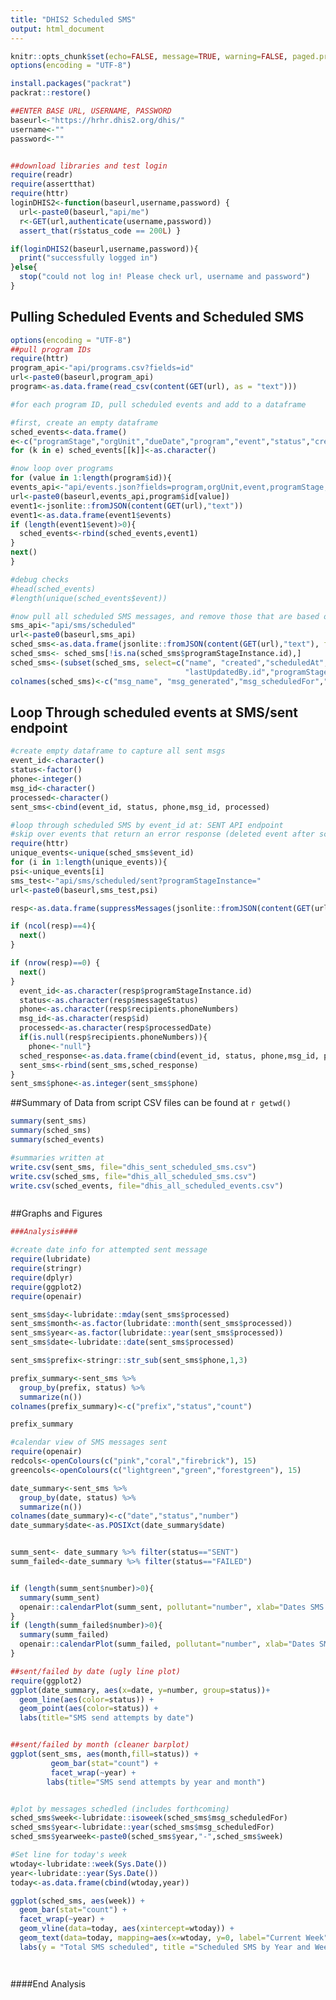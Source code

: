 ---
title: "DHIS2 Scheduled SMS"
output: html_document
---

```{r setup, include=FALSE, echo = TRUE}
knitr::opts_chunk$set(echo=FALSE, message=TRUE, warning=FALSE, paged.print=FALSE, fig.width = 7)
options(encoding = "UTF-8")

install.packages("packrat")
packrat::restore()

##ENTER BASE URL, USERNAME, PASSWORD
baseurl<-"https://hrhr.dhis2.org/dhis/"
username<-""
password<-""


##download libraries and test login
require(readr)
require(assertthat)
require(httr)
loginDHIS2<-function(baseurl,username,password) {
  url<-paste0(baseurl,"api/me")
  r<-GET(url,authenticate(username,password))
  assert_that(r$status_code == 200L) }

if(loginDHIS2(baseurl,username,password)){
  print("successfully logged in")
}else{
  stop("could not log in! Please check url, username and password")
}

```

## Pulling Scheduled Events and Scheduled SMS

```{r schedule, echo=FALSE, warning=FALSE}
options(encoding = "UTF-8")
##pull program IDs
require(httr)
program_api<-"api/programs.csv?fields=id"
url<-paste0(baseurl,program_api)
program<-as.data.frame(read_csv(content(GET(url), as = "text")))

#for each program ID, pull scheduled events and add to a dataframe

#first, create an empty dataframe
sched_events<-data.frame()
e<-c("programStage","orgUnit","dueDate","program","event","status","created")
for (k in e) sched_events[[k]]<-as.character()

#now loop over programs
for (value in 1:length(program$id)){
events_api<-"api/events.json?fields=program,orgUnit,event,programStage,created,dueDate,status&ouMode=ACCESSIBLE&status=SCHEDULE&paging=false&program="
url<-paste0(baseurl,events_api,program$id[value])
event1<-jsonlite::fromJSON(content(GET(url),"text"))
event1<-as.data.frame(event1$events)
if (length(event1$event)>0){
  sched_events<-rbind(sched_events,event1)
}
next()
}

#debug checks
#head(sched_events)
#length(unique(sched_events$event))

#now pull all scheduled SMS messages, and remove those that are based on program enrollment
sms_api<-"api/sms/scheduled"
url<-paste0(baseurl,sms_api)
sched_sms<-as.data.frame(jsonlite::fromJSON(content(GET(url),"text"), flatten = TRUE))
sched_sms<- sched_sms[!is.na(sched_sms$programStageInstance.id),]
sched_sms<-(subset(sched_sms, select=c("name", "created","scheduledAt","id","lastUpdatedBy.name",
                                       "lastUpdatedBy.id","programStageInstance.created","programStageInstance.id")))
colnames(sched_sms)<-c("msg_name", "msg_generated","msg_scheduledFor","msg_id","creater_name","creater_userid", "event_createdat","event_id")
```

## Loop Through scheduled events at SMS/sent endpoint
```{r sent-failed SMS, echo=FALSE}
#create empty dataframe to capture all sent msgs
event_id<-character()
status<-factor()
phone<-integer()
msg_id<-character()
processed<-character()
sent_sms<-cbind(event_id, status, phone,msg_id, processed)

#loop through scheduled SMS by event_id at: SENT API endpoint
#skip over events that return an error response (deleted event after scheduled msg), or those that return a null array (no sent messages)
require(httr)
unique_events<-unique(sched_sms$event_id)
for (i in 1:length(unique_events)){
psi<-unique_events[i]
sms_test<-"api/sms/scheduled/sent?programStageInstance="
url<-paste0(baseurl,sms_test,psi)

resp<-as.data.frame(suppressMessages(jsonlite::fromJSON(content(GET(url),"text"), flatten = TRUE)))

if (ncol(resp)==4){
  next()
}

if (nrow(resp)==0) {
  next()
}
  event_id<-as.character(resp$programStageInstance.id)
  status<-as.character(resp$messageStatus)
  phone<-as.character(resp$recipients.phoneNumbers)
  msg_id<-as.character(resp$id)
  processed<-as.character(resp$processedDate)
  if(is.null(resp$recipients.phoneNumbers)){
    phone<-"null"}
  sched_response<-as.data.frame(cbind(event_id, status, phone,msg_id, processed))
  sent_sms<-rbind(sent_sms,sched_response)
}
sent_sms$phone<-as.integer(sent_sms$phone)

```

##Summary of Data from script
CSV files can be found at `r getwd()`

```{r summaries, echo=FALSE}
summary(sent_sms)
summary(sched_sms)
summary(sched_events)

#summaries written at
write.csv(sent_sms, file="dhis_sent_scheduled_sms.csv")
write.csv(sched_sms, file="dhis_all_scheduled_sms.csv")
write.csv(sched_events, file="dhis_all_scheduled_events.csv")



```

##Graphs and Figures

```{r Figures, echo=FALSE, fig.height=3, message=FALSE, warning=FALSE}
###Analysis####

#create date info for attempted sent message
require(lubridate)
require(stringr)
require(dplyr)
require(ggplot2)
require(openair)

sent_sms$day<-lubridate::mday(sent_sms$processed)
sent_sms$month<-as.factor(lubridate::month(sent_sms$processed))
sent_sms$year<-as.factor(lubridate::year(sent_sms$processed))
sent_sms$date<-lubridate::date(sent_sms$processed)

sent_sms$prefix<-stringr::str_sub(sent_sms$phone,1,3)

prefix_summary<-sent_sms %>%
  group_by(prefix, status) %>%
  summarize(n())
colnames(prefix_summary)<-c("prefix","status","count")

prefix_summary

#calendar view of SMS messages sent
require(openair)
redcols<-openColours(c("pink","coral","firebrick"), 15)
greencols<-openColours(c("lightgreen","green","forestgreen"), 15)

date_summary<-sent_sms %>%
  group_by(date, status) %>%
  summarize(n())
colnames(date_summary)<-c("date","status","number")
date_summary$date<-as.POSIXct(date_summary$date)


summ_sent<- date_summary %>% filter(status=="SENT")
summ_failed<-date_summary %>% filter(status=="FAILED")


if (length(summ_sent$number)>0){
  summary(summ_sent)
  openair::calendarPlot(summ_sent, pollutant="number", xlab="Dates SMS were sent", cols=greencols) 
}
if (length(summ_failed$number)>0){
  summary(summ_failed)
  openair::calendarPlot(summ_failed, pollutant="number", xlab="Dates SMS failed", cols=redcols)
}

##sent/failed by date (ugly line plot)
require(ggplot2)
ggplot(date_summary, aes(x=date, y=number, group=status))+
  geom_line(aes(color=status)) +
  geom_point(aes(color=status)) +
  labs(title="SMS send attempts by date")


##sent/failed by month (cleaner barplot)
ggplot(sent_sms, aes(month,fill=status)) +
         geom_bar(stat="count") +
         facet_wrap(~year) +
        labs(title="SMS send attempts by year and month")


#plot by messages schedled (includes forthcoming)
sched_sms$week<-lubridate::isoweek(sched_sms$msg_scheduledFor)
sched_sms$year<-lubridate::year(sched_sms$msg_scheduledFor)
sched_sms$yearweek<-paste0(sched_sms$year,"-",sched_sms$week)

#Set line for today's week
wtoday<-lubridate::week(Sys.Date())
year<-lubridate::year(Sys.Date())
today<-as.data.frame(cbind(wtoday,year))

ggplot(sched_sms, aes(week)) +
  geom_bar(stat="count") +
  facet_wrap(~year) +
  geom_vline(data=today, aes(xintercept=wtoday)) +
  geom_text(data=today, mapping=aes(x=wtoday, y=0, label="Current Week"), size=4, angle=90, vjust=-.4, hjust=-.4) +
  labs(y = "Total SMS scheduled", title ="Scheduled SMS by Year and Week")




```

####End Analysis
